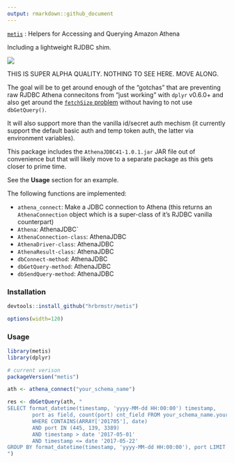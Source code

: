 ```yaml
---
output: rmarkdown::github_document
---
```


[`metis`](https://en.wikipedia.org/wiki/Metis_(mythology)) : Helpers for Accessing and Querying Amazon Athena

Including a lightweight RJDBC shim.

![](https://upload.wikimedia.org/wikipedia/commons/thumb/5/53/Winged_goddess_Louvre_F32.jpg/300px-Winged_goddess_Louvre_F32.jpg)

THIS IS SUPER ALPHA QUALITY. NOTHING TO SEE HERE. MOVE ALONG.

The goal will be to get around enough of the "gotchas" that are preventing raw RJDBC Athena
connecitons from "just working" with `dplyr` v0.6.0+ and also get around the [`fetchSize` problem](https://www.reddit.com/r/aws/comments/6aq22b/fetchsize_limit/) without having to not use `dbGetQuery()`.

It will also support more than the vanilla id/secret auth mechism (it currently support the default basic auth and temp token auth, the latter via environment variables).

This package includes the `AthenaJDBC41-1.0.1.jar` JAR file out of convenience but that will likely move to a separate package as this gets closer to prime time.

See the **Usage** section for an example.

The following functions are implemented:

- `athena_connect`:	Make a JDBC connection to Athena (this returns an `AthenaConnection` object which is a super-class of it's RJDBC vanilla counterpart)
- `Athena`:	AthenaJDBC`
- `AthenaConnection-class`:	AthenaJDBC
- `AthenaDriver-class`:	AthenaJDBC
- `AthenaResult-class`:	AthenaJDBC
- `dbConnect-method`:	AthenaJDBC
- `dbGetQuery-method`:	AthenaJDBC
- `dbSendQuery-method`:	AthenaJDBC

### Installation

```r
devtools::install_github("hrbrmstr/metis")
```

```r
options(width=120)
```

### Usage

```r
library(metis)
library(dplyr)

# current verison
packageVersion("metis")
```

```r
ath <- athena_connect("your_schema_name")

res <- dbGetQuery(ath, "
SELECT format_datetime(timestamp, 'yyyy-MM-dd HH:00:00') timestamp,
        port as field, count(port) cnt_field FROM your_schema_name.your_table_name
        WHERE CONTAINS(ARRAY['201705'], date)
        AND port IN (445, 139, 3389)
        AND timestamp > date '2017-05-01'
        AND timestamp <= date '2017-05-22'
GROUP BY format_datetime(timestamp, 'yyyy-MM-dd HH:00:00'), port LIMIT 1000000
")
```
